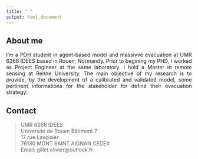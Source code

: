 ```yaml
---
title: " "
output: html_document
---
```


<style>
body {
text-align: justify}
</style>

## About me
 
I'm a PDH student in agent-based model and massivve evacuation at UMR 6266 IDEES based in Rouen, Normandy. Prior to begining my PHD, I worked as Project Engineer at the same laboratory. I hold a Master in remote sensing at Renne University. The main objective of my  research is to provide, by the development of a calibrated and validated model, some pertinent informations for the stakeholder for define their evacuation strategy.
 
## Contact

> UMR 6266 IDEES  
> Université de Rouen Bâtiment 7  
> 17 rue Lavoisier  
> 76130 MONT SAINT AIGNAN CEDEX  
> Email: gillet.olivier@outlook.fr  